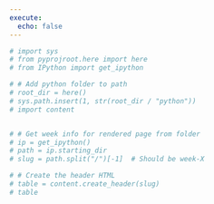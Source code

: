 ```yaml
---
execute: 
  echo: false
---
```


```python
# import sys
# from pyprojroot.here import here
# from IPython import get_ipython

# # Add python folder to path
# root_dir = here()
# sys.path.insert(1, str(root_dir / "python"))
# import content


# # Get week info for rendered page from folder
# ip = get_ipython()
# path = ip.starting_dir
# slug = path.split("/")[-1]  # Should be week-X

# # Create the header HTML
# table = content.create_header(slug)
# table
```
